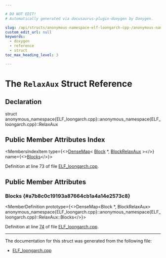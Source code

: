 ```yaml
---

# DO NOT EDIT!
# Automatically generated via docusaurus-plugin-doxygen by Doxygen.

slug: /api/structs/anonymous-namespace-elf-loongarch-cpp-/anonymous-namespace-elf-loongarch-cpp-/relaxaux
custom_edit_url: null
keywords:
  - doxygen
  - reference
  - struct
toc_max_heading_level: 3

---
```





# The `RelaxAux` Struct Reference

<DoxygenPage pluginConfig={pluginConfig}>



## Declaration

<CodeBlock>struct anonymous_namespace{ELF_loongarch.cpp}::anonymous_namespace{ELF_loongarch.cpp}::RelaxAux</CodeBlock>

## Public Member Attributes Index

<MembersIndex>

<MembersIndexItem
  type={<><a href="/docs/api/classes/llvm/densemap">DenseMap</a>&lt; <a href="/docs/api/classes/llvm/jitlink/block">Block</a> &#42;, <a href="/docs/api/structs/anonymous-namespace-elf-loongarch-cpp-/anonymous-namespace-elf-loongarch-cpp-/blockrelaxaux">BlockRelaxAux</a> &gt;</>}
  name={<><a href="#a7b8c0c19193a87664cb1a4a14e2573c8">Blocks</a></>}>
</MembersIndexItem>

</MembersIndex>


Definition at line 73 of file <a href="/docs/api/files/lib/lib/executionengine/lib/executionengine/jitlink/elf-loongarch-cpp">ELF&#95;loongarch.cpp</a>.

<SectionDefinition>

## Public Member Attributes

### Blocks {#a7b8c0c19193a87664cb1a4a14e2573c8}

<MemberDefinition
  prototype={<>DenseMap&lt;Block &#42;, BlockRelaxAux&gt; anonymous&#95;namespace&#123;ELF&#95;loongarch.cpp&#125;::anonymous&#95;namespace&#123;ELF&#95;loongarch.cpp&#125;::RelaxAux::Blocks</>}>

Definition at line <a href="/docs/api/files/lib/lib/executionengine/lib/executionengine/jitlink/elf-loongarch-cpp/#l00074">74</a> of file <a href="/docs/api/files/lib/lib/executionengine/lib/executionengine/jitlink/elf-loongarch-cpp">ELF&#95;loongarch.cpp</a>.
</MemberDefinition>

</SectionDefinition>

<hr/>

The documentation for this struct was generated from the following file:

<ul>
<li><a href="/docs/api/files/lib/lib/executionengine/lib/executionengine/jitlink/elf-loongarch-cpp">ELF_loongarch.cpp</a></li>
</ul>

</DoxygenPage>
